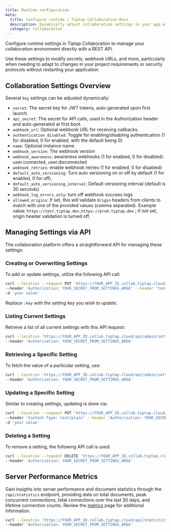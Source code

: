 ```yaml
---
title: Runtime configuration
meta:
  title: Configure runtime | Tiptap Collaboration Docs
  description: Dynamically adjust collaboration settings in your app with straightforward API calls. Adjust secrets, webhook URLs, and more.
  category: Collaboration
---
```


Configure runtime settings in Tiptap Collaboration to manage your collaboration environment directly with a REST API.

Use these settings to modify secrets, webhook URLs, and more, particularly when needing to adapt to changes in your project requirements or security protocols without restarting your application.

## Collaboration Settings Overview

Several `key` settings can be adjusted dynamically:

- `secret`: The secret key for JWT tokens, auto-generated upon first launch.
- `api_secret`: The secret for API calls, used in the Authorization header and auto-generated at first boot.
- `webhook_url`: Optional webhook URL for receiving callbacks.
- `authentication_disabled`: Toggle for enabling/disabling authentication (1 for disabled, 0 for enabled, with the default being 0).
- `name`: Optional instance name.
- `webhook_version`: The webhook version
- `webhook_awareness`: awareness webhooks (1 for enabled, 0 for disabled): user.connected, user.disconnected
- `webhook_retries`: enable webhook retries (1 for enabled, 0 for disabled)
- `default_auto_versioning`: Turn auto versioning on or off by default (1 for enabled, 0 for off).
- `default_auto_versioning_interval`: Default versioning interval (default is 30 seconds)
- `webhook_log_errors_only`: turn off webhook success logs
- `allowed_origins`: If set, this will validate `Origin` headers from clients to match with one of the provided values (comma separated). Example value: `https://test.tiptap.dev,https://prod.tiptap.dev` ; if not set, origin header validation is turned off.

## Managing Settings via API

The collaboration platform offers a straightforward API for managing these settings:

### Creating or Overwriting Settings

To add or update settings, utilize the following API call:

```bash
curl --location --request PUT 'https://YOUR_APP_ID.collab.tiptap.cloud/api/admin/settings/:key' \
--header 'Authorization: YOUR_SECRET_FROM_SETTINGS_AREA' --header 'Content-Type: text/plain' \
-d 'your value'
```

_Replace `:key` with the setting key you wish to update._

### Listing Current Settings

Retrieve a list of all current settings with this API request:

```bash
curl --location 'https://YOUR_APP_ID.collab.tiptap.cloud/api/admin/settings' \
--header 'Authorization: YOUR_SECRET_FROM_SETTINGS_AREA'
```

### Retrieving a Specific Setting

To fetch the value of a particular setting, use:

```bash
curl --location 'https://YOUR_APP_ID.collab.tiptap.cloud/api/admin/settings/:key' \
--header 'Authorization: YOUR_SECRET_FROM_SETTINGS_AREA'

```

### Updating a Specific Setting

Similar to creating settings, updating is done via:

```bash
curl --location --request PUT 'https://YOUR_APP_ID.collab.tiptap.cloud/api/admin/settings/:key' \
--header 'Content-Type: text/plain' --header 'Authorization: YOUR_SECRET_FROM_SETTINGS_AREA' \
-d 'your value'

```

### Deleting a Setting

To remove a setting, the following API call is used:

```bash
curl --location --request DELETE 'https://YOUR_APP_ID.collab.tiptap.cloud/api/admin/settings/:key' \
--header 'Authorization: YOUR_SECRET_FROM_SETTINGS_AREA'

```

## Server Performance Metrics

Gain insights into server performance and document statistics through the `/api/statistics` endpoint, providing data on total documents, peak concurrent connections, total connections over the last 30 days, and lifetime connection counts.
Review the [metrics](/collaboration/operations/metrics) page for additional information.

```bash
curl --location 'https://YOUR_APP_ID.collab.tiptap.cloud/api/statistics' \
--header 'Authorization: YOUR_SECRET_FROM_SETTINGS_AREA'
```
